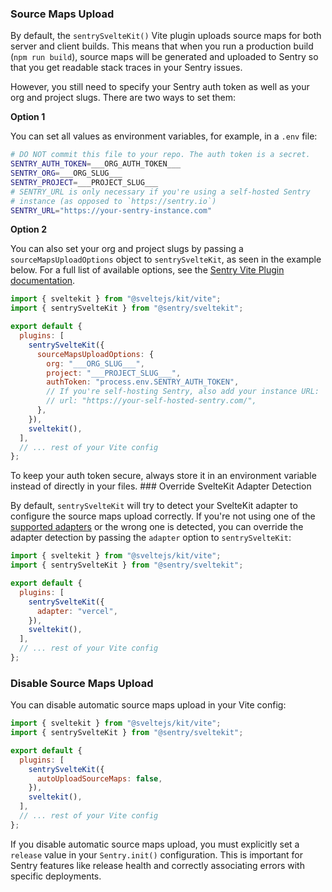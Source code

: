 ### Source Maps Upload

By default, the `sentrySvelteKit()` Vite plugin uploads source maps for both server and client builds. This means that when you run a production build (`npm run build`), source maps will be generated and uploaded to Sentry so that you get readable stack traces in your Sentry issues.

However, you still need to specify your Sentry auth token as well as your org and project slugs.
There are two ways to set them:

**Option 1**

You can set all values as environment variables, for example, in a `.env` file:

```bash {filename: .env}
# DO NOT commit this file to your repo. The auth token is a secret.
SENTRY_AUTH_TOKEN=___ORG_AUTH_TOKEN___
SENTRY_ORG=___ORG_SLUG___
SENTRY_PROJECT=___PROJECT_SLUG___
# SENTRY_URL is only necessary if you're using a self-hosted Sentry
# instance (as opposed to `https://sentry.io`)
SENTRY_URL="https://your-sentry-instance.com"
```

**Option 2**

You can also set your org and project slugs by passing a `sourceMapsUploadOptions` object to `sentrySvelteKit`, as seen in the example below. For a full list of available options, see the [Sentry Vite Plugin documentation](https://www.npmjs.com/package/@sentry/vite-plugin#options).

<OrgAuthTokenNote />

```javascript {filename:vite.config.(js|ts)} {6-12}
import { sveltekit } from "@sveltejs/kit/vite";
import { sentrySvelteKit } from "@sentry/sveltekit";

export default {
  plugins: [
    sentrySvelteKit({
      sourceMapsUploadOptions: {
        org: "___ORG_SLUG___",
        project: "___PROJECT_SLUG___",
        authToken: "process.env.SENTRY_AUTH_TOKEN",
        // If you're self-hosting Sentry, also add your instance URL:
        // url: "https://your-self-hosted-sentry.com/",
      },
    }),
    sveltekit(),
  ],
  // ... rest of your Vite config
};
```

<Alert level="warning" title="Important">
  To keep your auth token secure, always store it in an environment variable
  instead of directly in your files.
</Alert>
### Override SvelteKit Adapter Detection

By default, `sentrySvelteKit` will try to detect your SvelteKit adapter to configure the source maps upload correctly. If you're not using one of the [supported adapters](/platforms/javascript/guides/sveltekit) or the wrong one is detected, you can override the adapter detection by passing the `adapter` option to `sentrySvelteKit`:

```javascript {filename:vite.config.(js|ts)} {7}
import { sveltekit } from "@sveltejs/kit/vite";
import { sentrySvelteKit } from "@sentry/sveltekit";

export default {
  plugins: [
    sentrySvelteKit({
      adapter: "vercel",
    }),
    sveltekit(),
  ],
  // ... rest of your Vite config
};
```

### Disable Source Maps Upload

You can disable automatic source maps upload in your Vite config:

```javascript {filename:vite.config.(js|ts)} {7}
import { sveltekit } from "@sveltejs/kit/vite";
import { sentrySvelteKit } from "@sentry/sveltekit";

export default {
  plugins: [
    sentrySvelteKit({
      autoUploadSourceMaps: false,
    }),
    sveltekit(),
  ],
  // ... rest of your Vite config
};
```

If you disable automatic source maps upload, you must explicitly set a `release` value in your `Sentry.init()` configuration. This is important for Sentry features like release health and correctly associating errors with specific deployments.
